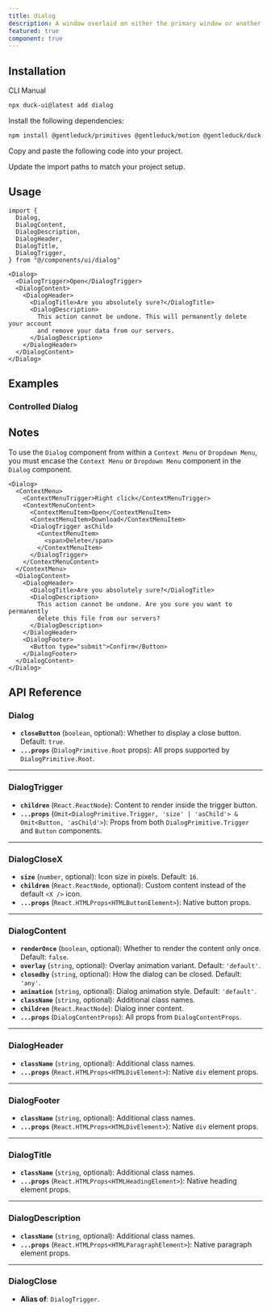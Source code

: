 ```yaml
---
title: dialog
description: A window overlaid on either the primary window or another dialog window, rendering the content underneath inert.
featured: true
component: true
---
```


<ComponentPreview
  name="dialog-1"
  description="A dialog for editing profile details."
/>

## Installation

<Tabs defaultValue="cli">

<TabsList>
  <TabsTrigger value="cli">CLI</TabsTrigger>
  <TabsTrigger value="manual">Manual</TabsTrigger>
</TabsList>
<TabsContent value="cli">

```bash
npx duck-ui@latest add dialog
```

</TabsContent>

<TabsContent value="manual">

<Steps>

<Step>Install the following dependencies:</Step>

```bash
npm install @gentleduck/primitives @gentleduck/motion @gentleduck/duck-hooks @gentleduck/duck-libs @gentleduck/motion
```

<Step>Copy and paste the following code into your project.</Step>

<ComponentSource name="dialog" title="components/ui/dialog.tsx" />

<Step>Update the import paths to match your project setup.</Step>

</Steps>

</TabsContent>

</Tabs>

## Usage

```tsx 
import {
  Dialog,
  DialogContent,
  DialogDescription,
  DialogHeader,
  DialogTitle,
  DialogTrigger,
} from "@/components/ui/dialog"
```

```tsx
<Dialog>
  <DialogTrigger>Open</DialogTrigger>
  <DialogContent>
    <DialogHeader>
      <DialogTitle>Are you absolutely sure?</DialogTitle>
      <DialogDescription>
        This action cannot be undone. This will permanently delete your account
        and remove your data from our servers.
      </DialogDescription>
    </DialogHeader>
  </DialogContent>
</Dialog>
```

## Examples

### Controlled Dialog 

<ComponentPreview name="dialog-2" />

## Notes

To use the `Dialog` component from within a `Context Menu` or `Dropdown Menu`, you must encase the `Context Menu` or
`Dropdown Menu` component in the `Dialog` component.

```tsx {1, 26}
<Dialog>
  <ContextMenu>
    <ContextMenuTrigger>Right click</ContextMenuTrigger>
    <ContextMenuContent>
      <ContextMenuItem>Open</ContextMenuItem>
      <ContextMenuItem>Download</ContextMenuItem>
      <DialogTrigger asChild>
        <ContextMenuItem>
          <span>Delete</span>
        </ContextMenuItem>
      </DialogTrigger>
    </ContextMenuContent>
  </ContextMenu>
  <DialogContent>
    <DialogHeader>
      <DialogTitle>Are you absolutely sure?</DialogTitle>
      <DialogDescription>
        This action cannot be undone. Are you sure you want to permanently
        delete this file from our servers?
      </DialogDescription>
    </DialogHeader>
    <DialogFooter>
      <Button type="submit">Confirm</Button>
    </DialogFooter>
  </DialogContent>
</Dialog>
```

## API Reference

### **Dialog**

* **`closeButton`** (`boolean`, optional): Whether to display a close button. Default: `true`.
* **`...props`** (`DialogPrimitive.Root` props): All props supported by `DialogPrimitive.Root`.

---

### **DialogTrigger**

* **`children`** (`React.ReactNode`): Content to render inside the trigger button.
* **`...props`** (`Omit<DialogPrimitive.Trigger, 'size' | 'asChild'> & Omit<Button, 'asChild'>`): Props from both `DialogPrimitive.Trigger` and `Button` components.

---

### **DialogCloseX**

* **`size`** (`number`, optional): Icon size in pixels. Default: `16`.
* **`children`** (`React.ReactNode`, optional): Custom content instead of the default `<X />` icon.
* **`...props`** (`React.HTMLProps<HTMLButtonElement>`): Native button props.

---

### **DialogContent**

* **`renderOnce`** (`boolean`, optional): Whether to render the content only once. Default: `false`.
* **`overlay`** (`string`, optional): Overlay animation variant. Default: `'default'`.
* **`closedby`** (`string`, optional): How the dialog can be closed. Default: `'any'`.
* **`animation`** (`string`, optional): Dialog animation style. Default: `'default'`.
* **`className`** (`string`, optional): Additional class names.
* **`children`** (`React.ReactNode`): Dialog inner content.
* **`...props`** (`DialogContentProps`): All props from `DialogContentProps`.

---

### **DialogHeader**

* **`className`** (`string`, optional): Additional class names.
* **`...props`** (`React.HTMLProps<HTMLDivElement>`): Native `div` element props.

---

### **DialogFooter**

* **`className`** (`string`, optional): Additional class names.
* **`...props`** (`React.HTMLProps<HTMLDivElement>`): Native `div` element props.

---

### **DialogTitle**

* **`className`** (`string`, optional): Additional class names.
* **`...props`** (`React.HTMLProps<HTMLHeadingElement>`): Native heading element props.

---

### **DialogDescription**

* **`className`** (`string`, optional): Additional class names.
* **`...props`** (`React.HTMLProps<HTMLParagraphElement>`): Native paragraph element props.

---

### **DialogClose**

* **Alias of**: `DialogTrigger`.

